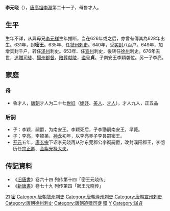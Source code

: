 '''李元晓'''（{{bd|約628年左右||676年||catIdx=L}}），[[李渊|唐高祖李淵]]第二十一子，母魯才人。
==生平==
生年不详，从异母兄[[李元祥|李元祥]]生年推断，当在626年或之后，亦曾有傳其為628年出生。631年，封'''密王'''。635年、任[[虢州|虢州]][[刺史|刺史]]。640年，受[[实封|实封]]八百户。649年，加增实封千户，转任[[泽州|泽州]]刺史。653年、任[[宣州|宣州]]刺史，後转任[[徐州|徐州]]刺史。676年去世，[[追贈|追贈]][[司徒|司徒]]、[[揚州|揚州]][[都督|都督]]，[[陪葬|陪葬]][[唐獻陵|献陵]]，[[谥号|谥号]]'''貞'''。子南安王李穎袭位。另一子李亮。
==家庭==
===母===
*魯才人，[[唐朝|唐朝]]才人为二十七[[世妇|世妇]]（[[婕妤|婕妤]]、[[美人_(位号)|美人]]、[[才人|才人]]），才人九人，正五品
===后嗣===
* 子：李颖，嗣爵，为南安王。李颖死后，子李勖嗣南安王，早薨。
* 子：李亮，李颖弟，[[神龍_(年號)|神龙]]初年，以李亮养子李昙嗣密王。
* [[开元|开元]]五年，[[唐玄宗|唐玄宗]]下诏李元晓再从孙东莞郡公李彻嗣爵，改封濮阳郡王，李彻历任[[宗正卿|宗正卿]]、[[金紫光禄大夫|金紫光禄大夫]]。

==传記資料==
*《[[旧唐書|旧唐書]]》卷六十四 列传第十四「密王元晓传」 
*《[[新唐書|新唐書]]》卷七十九 列传第四「密王元晓传」 

{{DEFAULTSORT:L}}
[[Category:唐高祖皇子|21]]
[[Category:唐朝宗室国王|密]]
[[Category:唐朝虢州刺史|Category:唐朝虢州刺史]]
[[Category:唐朝泽州刺史|Category:唐朝泽州刺史]]
[[Category:唐朝宣州刺史|Category:唐朝宣州刺史]]
[[Category:唐朝徐州刺史|Category:唐朝徐州刺史]]
[[Category:唐朝追赠司徒|Category:唐朝追赠司徒]]
[[Category:唐朝扬州都督|赠]]
[[Category:李姓|Y]]
[[Category:諡貞|Category:諡貞]]